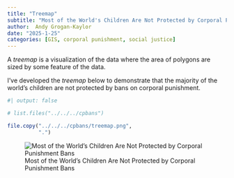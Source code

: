 ```yaml
---
title: "Treemap"
subtitle: "Most of the World's Children Are Not Protected by Corporal Punishment Bans"
author:  Andy Grogan-Kaylor 
date: "2025-1-25"
categories: [GIS, corporal punishment, social justice]
---
```


A *treemap* is a visualization of the data where the area of polygons are sized by some feature of the data.

I've developed the *treemap* below to demonstrate that the majority of the world's children are not protected by bans on corporal punishment.

```r
#| output: false

# list.files("../../../cpbans")

file.copy("../../../cpbans/treemap.png",
          ".")

```

![Most of the World's Children Are Not Protected by Corporal Punishment Bans](treemap.png)






